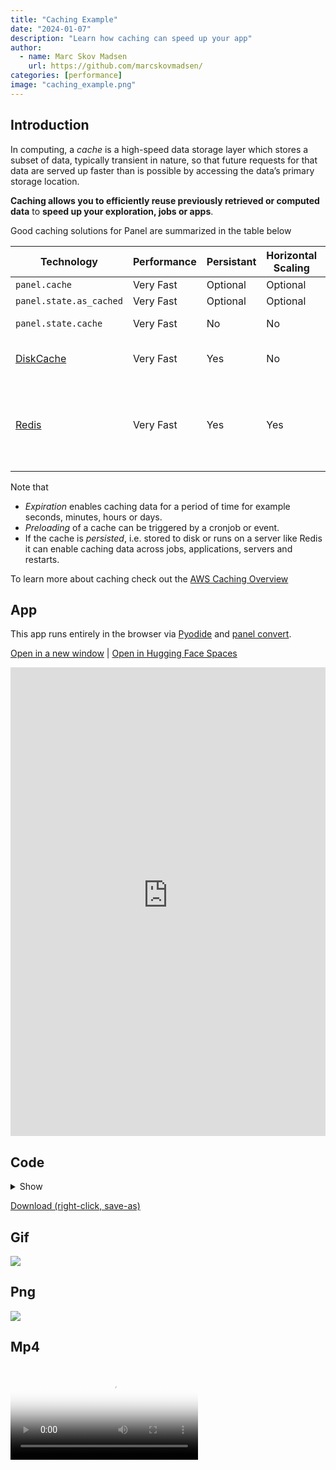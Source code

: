 ```yaml
---
title: "Caching Example"
date: "2024-01-07"
description: "Learn how caching can speed up your app"
author:
  - name: Marc Skov Madsen
    url: https://github.com/marcskovmadsen/  
categories: [performance]
image: "caching_example.png"
---
```


## Introduction

In computing, a *cache* is a high-speed data storage layer which stores a subset of data,
typically transient in nature, so that future requests for that data are served up faster than
is possible by accessing the data’s primary storage location.

**Caching allows you to efficiently reuse previously retrieved or computed data** to
**speed up your exploration, jobs or apps**.

Good caching solutions for Panel are summarized in the table below

|Technology           |  Performance | Persistant | Horizontal Scaling | Vertical Scaling | Expiration | Preloading | Comments                           |
|---------------------|--------------|------------|--------------------| -----------------|---------------------|------------------------------------|-|
|`panel.cache` | Very Fast | Optional | Optional | Yes | Yes | Yes | Configurable |
|`panel.state.as_cached` | Very Fast | Optional | Optional | Yes | Yes | Yes | Configurable |
|`panel.state.cache` | Very Fast | No | No | Yes | No | Yes | Simple Dict Cache |
|[DiskCache](https://pypi.org/project/diskcache/) | Very Fast | Yes | No | Yes | Yes | Yes |  Simple Persistent Cache |
|[Redis](https://redis.io/) | Very Fast | Yes | Yes | Yes | Yes | Yes | Server solution. Works well with the distributed task queue [Celery](https://docs.celeryproject.org/en/stable/index.html)  |

Note that

- *Expiration* enables caching data for a period of time for example seconds, minutes, hours or
days.
- *Preloading* of a cache can be triggered by a cronjob or event.
- If the cache is *persisted*, i.e. stored to disk or runs on a server like Redis it can enable
caching data across jobs, applications, servers and restarts.

To learn more about caching check out the [AWS Caching Overview](https://aws.amazon.com/caching/)

## App

This app runs entirely in the browser via [Pyodide](https://pyodide.org) and [panel convert](https://panel.holoviz.org/how_to/wasm/convert.html).

<a href="https://awesome-panel-caching-example.static.hf.space" target="_blank">Open in a new window</a> | <a href="https://huggingface.co/spaces/awesome-panel/caching_example" target="_blank">Open in Hugging Face Spaces</a>

<iframe
	src="https://awesome-panel-caching-example.static.hf.space"
	frameborder="0"
	style="width:100%;height:750px"
></iframe>

## Code

<details>
<summary>Show </summary>
```.python
```
</details>

<a href="https://raw.githubusercontent.com/awesome-panel/awesome-panel/main/examples/caching_example.py" download>Download (right-click, save-as)</a>

## Gif

<img src="https://cdn.awesome-panel.org/resources/caching_example/caching_example.gif"></img>

## Png

<img src="https://cdn.awesome-panel.org/resources/caching_example/caching_example.png"></img>

## Mp4

<video poster="https://cdn.awesome-panel.org/resources/caching_example/caching_example.png" controls>
  <source src="https://cdn.awesome-panel.org/resources/caching_example/caching_example.mp4" type="video/mp4">
  Your browser does not support HTML video.
</video>
